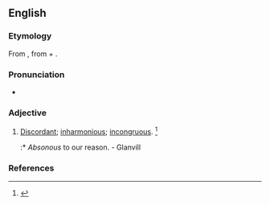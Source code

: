 ==English==

===Etymology===
From {{etyl|la|en}} {{term|absonus|lang=la}}, from {{term|ab-||away|lang=la}} + {{term|sonus||sound|lang=la}}.

===Pronunciation===
* {{a|US}} {{IPA|/ˈæb.sə.nəs/}}

===Adjective===
{{en-adj}}

# {{context|obsolete}} [[discordant|Discordant]]; [[inharmonious]]; [[incongruous]]. {{defdate|Attested from the early 17<sup>th</sup> century until the mid 18<sup>th</sup> century.}}<ref name=SOED>{{reference-book | last =| first = | authorlink =  | coauthors =  | editor =Brown, Lesley  | others =  | title = The Shorter Oxford English Dictionary | origdate =  | origyear = 1933| origmonth =  | url =  | format =  | accessdate =  | accessyear =  | accessmonth =  | edition = 5th | date =  | year =2003| month =  | publisher =Oxford University Press  | location =Oxford, UK | language =  | id =  | doi = | isbn =978-0-19-860575-7 | lccn = | ol = | pages =9| chapter =  | chapterurl =  | quote =}}</ref>
#:* ''Absonous'' to our reason. - Glanvill

===References===
<references/>